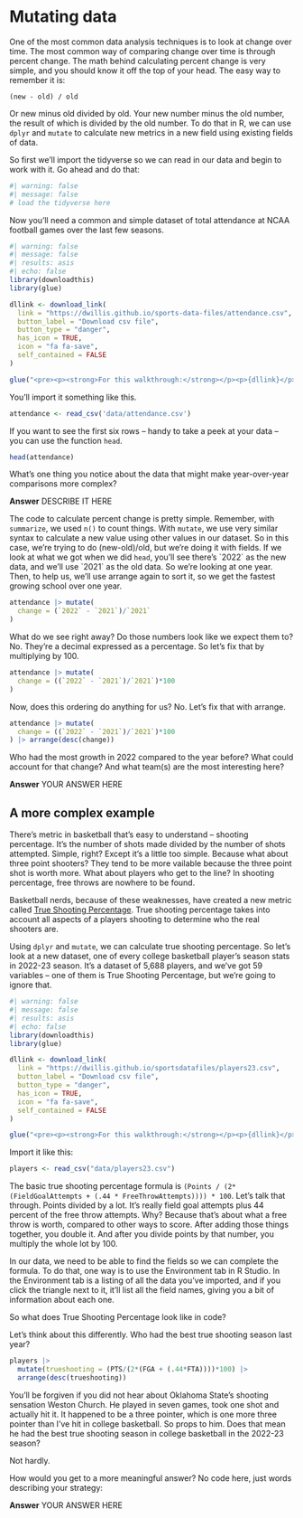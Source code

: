 # Mutating data

One of the most common data analysis techniques is to look at change over time. The most common way of comparing change over time is through percent change. The math behind calculating percent change is very simple, and you should know it off the top of your head. The easy way to remember it is:

`(new - old) / old`

Or new minus old divided by old. Your new number minus the old number, the result of which is divided by the old number. To do that in R, we can use `dplyr` and `mutate` to calculate new metrics in a new field using existing fields of data.

So first we'll import the tidyverse so we can read in our data and begin to work with it. Go ahead and do that:

```r
#| warning: false
#| message: false
# load the tidyverse here
```

Now you'll need a common and simple dataset of total attendance at NCAA football games over the last few seasons.

```r
#| warning: false
#| message: false
#| results: asis
#| echo: false
library(downloadthis)
library(glue)

dllink <- download_link(
  link = "https://dwillis.github.io/sports-data-files/attendance.csv",
  button_label = "Download csv file",
  button_type = "danger",
  has_icon = TRUE,
  icon = "fa fa-save",
  self_contained = FALSE
)

glue("<pre><p><strong>For this walkthrough:</strong></p><p>{dllink}</p></pre>")

```

You'll import it something like this.

```r
attendance <- read_csv('data/attendance.csv')
```

If you want to see the first six rows -- handy to take a peek at your data -- you can use the function `head`.

```r
head(attendance)
```

What's one thing you notice about the data that might make year-over-year comparisons more complex?

**Answer** DESCRIBE IT HERE

The code to calculate percent change is pretty simple. Remember, with `summarize`, we used `n()` to count things. With `mutate`, we use very similar syntax to calculate a new value using other values in our dataset. So in this case, we're trying to do (new-old)/old, but we're doing it with fields. If we look at what we got when we did `head`, you'll see there's \`2022\` as the new data, and we'll use \`2021\` as the old data. So we're looking at one year. Then, to help us, we'll use arrange again to sort it, so we get the fastest growing school over one year.

```r
attendance |> mutate(
  change = (`2022` - `2021`)/`2021`
) 
```
What do we see right away? Do those numbers look like we expect them to? No. They're a decimal expressed as a percentage. So let's fix that by multiplying by 100. 

```r
attendance |> mutate(
  change = ((`2022` - `2021`)/`2021`)*100
) 
```
Now, does this ordering do anything for us? No. Let's fix that with arrange. 

```r
attendance |> mutate(
  change = ((`2022` - `2021`)/`2021`)*100
) |> arrange(desc(change))
```

Who had the most growth in 2022 compared to the year before? What could account for that change? And what team(s) are the most interesting here?

**Answer** YOUR ANSWER HERE

## A more complex example

There's metric in basketball that's easy to understand -- shooting percentage. It's the number of shots made divided by the number of shots attempted. Simple, right? Except it's a little too simple. Because what about three point shooters? They tend to be more vailable because the three point shot is worth more. What about players who get to the line? In shooting percentage, free throws are nowhere to be found.

Basketball nerds, because of these weaknesses, have created a new metric called [True Shooting Percentage](https://en.wikipedia.org/wiki/True_shooting_percentage). True shooting percentage takes into account all aspects of a players shooting to determine who the real shooters are.

Using `dplyr` and `mutate`, we can calculate true shooting percentage. So let's look at a new dataset, one of every college basketball player's season stats in 2022-23 season. It's a dataset of 5,688 players, and we've got 59 variables -- one of them is True Shooting Percentage, but we're going to ignore that.

```r
#| warning: false
#| message: false
#| results: asis
#| echo: false 
library(downloadthis)
library(glue)

dllink <- download_link(
  link = "https://dwillis.github.io/sportsdatafiles/players23.csv",
  button_label = "Download csv file",
  button_type = "danger",
  has_icon = TRUE,
  icon = "fa fa-save",
  self_contained = FALSE
)

glue("<pre><p><strong>For this walkthrough:</strong></p><p>{dllink}</p></pre>")

```

Import it like this:

```r
players <- read_csv("data/players23.csv")
```

The basic true shooting percentage formula is `(Points / (2*(FieldGoalAttempts + (.44 * FreeThrowAttempts)))) * 100`. Let's talk that through. Points divided by a lot. It's really field goal attempts plus 44 percent of the free throw attempts. Why? Because that's about what a free throw is worth, compared to other ways to score. After adding those things together, you double it. And after you divide points by that number, you multiply the whole lot by 100.

In our data, we need to be able to find the fields so we can complete the formula. To do that, one way is to use the Environment tab in R Studio. In the Environment tab is a listing of all the data you've imported, and if you click the triangle next to it, it'll list all the field names, giving you a bit of information about each one.

So what does True Shooting Percentage look like in code?

Let's think about this differently. Who had the best true shooting season last year?

```r
players |>
  mutate(trueshooting = (PTS/(2*(FGA + (.44*FTA))))*100) |>
  arrange(desc(trueshooting))
```

You'll be forgiven if you did not hear about Oklahoma State's shooting sensation Weston Church. He played in seven games, took one shot and actually hit it. It happened to be a three pointer, which is one more three pointer than I've hit in college basketball. So props to him. Does that mean he had the best true shooting season in college basketball in the 2022-23 season?

Not hardly.

How would you get to a more meaningful answer? No code here, just words describing your strategy:

**Answer** YOUR ANSWER HERE
